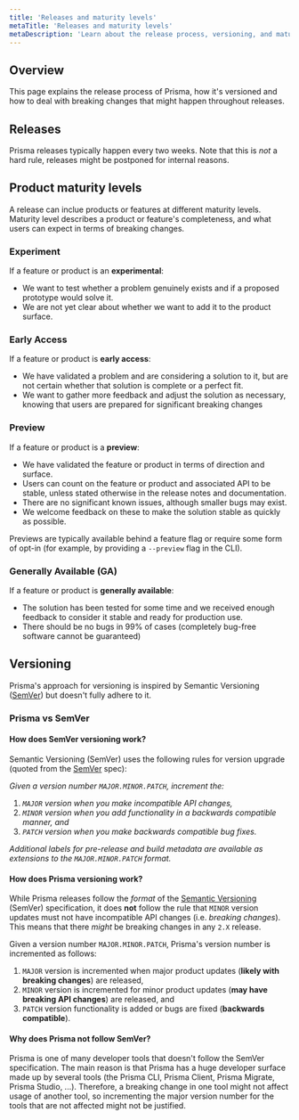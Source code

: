 ```yaml
---
title: 'Releases and maturity levels'
metaTitle: 'Releases and maturity levels'
metaDescription: 'Learn about the release process, versioning, and maturity of Prisma components and how to deal with breaking changes that might happen throughout releases.'
---
```


## Overview

This page explains the release process of Prisma, how it's versioned and how to deal with breaking changes that might happen throughout releases.

## Releases

Prisma releases typically happen every two weeks. Note that this is _not_ a hard rule, releases might be postponed for internal reasons.

## Product maturity levels

A release can inclue products or features at different maturity levels. Maturity level describes a product or feature's completeness, and what users can expect in terms of breaking changes.

### Experiment

If a feature or product is an **experimental**:

- We want to test whether a problem genuinely exists and if a proposed prototype would solve it.
- We are not yet clear about whether we want to add it to the product surface.

### Early Access

If a feature or product is **early access**:

- We have validated a problem and are considering a solution to it, but are not certain whether that solution is complete or a perfect fit.
- We want to gather more feedback and adjust the solution as necessary, knowing that users are prepared for significant breaking changes

### Preview

If a feature or product is a **preview**:

- We have validated the feature or product in terms of direction and surface.
- Users can count on the feature or product and associated API to be stable, unless stated otherwise in the release notes and documentation.
- There are no significant known issues, although smaller bugs may exist.
- We welcome feedback on these to make the solution stable as quickly as possible.

Previews are typically available behind a feature flag or require some form of opt-in (for example, by providing a `--preview` flag in the CLI).

### Generally Available (GA)

If a feature or product is **generally available**:

- The solution has been tested for some time and we received enough feedback to consider it stable and ready for production use.
- There should be no bugs in 99% of cases (completely bug-free software cannot be guaranteed)

## Versioning

Prisma's approach for versioning is inspired by Semantic Versioning ([SemVer](https://semver.org/)) but doesn't fully adhere to it.

### Prisma vs SemVer

#### How does SemVer versioning work?

Semantic Versioning (SemVer) uses the following rules for version upgrade (quoted from the [SemVer](https://semver.org/) spec):

_Given a version number `MAJOR.MINOR.PATCH`, increment the:_

1. _`MAJOR` version when you make incompatible API changes,_
1. _`MINOR` version when you add functionality in a backwards compatible manner, and_
1. _`PATCH` version when you make backwards compatible bug fixes._

_Additional labels for pre-release and build metadata are available as extensions to the `MAJOR.MINOR.PATCH` format._

#### How does Prisma versioning work?

While Prisma releases follow the _format_ of the [Semantic Versioning](https://semver.org/) (SemVer) specification, it does **not** follow the rule that `MINOR` version updates must not have incompatible API changes (i.e. _breaking changes_). This means that there _might_ be breaking changes in any `2.X` release.

Given a version number `MAJOR.MINOR.PATCH`, Prisma's version number is incremented as follows:

1. `MAJOR` version is incremented when major product updates (**likely with breaking changes**) are released,
1. `MINOR` version is incremented for minor product updates (**may have breaking API changes**) are released, and
1. `PATCH` version functionality is added or bugs are fixed (**backwards compatible**).

#### Why does Prisma not follow SemVer?

Prisma is one of many developer tools that doesn't follow the SemVer specification. The main reason is that Prisma has a huge developer surface made up by several tools (the Prisma CLI, Prisma Client, Prisma Migrate, Prisma Studio, ...). Therefore, a breaking change in one tool might not affect usage of another tool, so incrementing the major version number for the tools that are not affected might not be justified.
